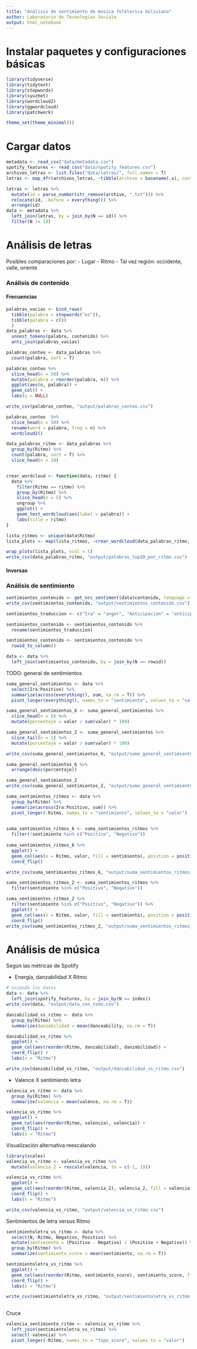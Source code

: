 ```yaml
---
title: "Análisis de sentimiento de música folklorica boliviana"
author: Laboratorio de Tecnologías Sociale
output: html_notebook
---
```


# Instalar paquetes y configuraciones básicas

```r
library(tidyverse)
library(tidytext)
library(stopwords)
library(syuzhet)
library(wordcloud2)
library(ggwordcloud)
library(patchwork)

theme_set(theme_minimal())
```


# Cargar datos

```r
metadata <- read_csv("data/metadata.csv")
spotify_features <- read_csv("data/spotify_features.csv")
archivos_letras <- list.files("data/letras/", full.names = T)
letras <- map_dfr(archivos_letras, ~tibble(archivo = basename(.x), contenido = read_file(.x)))

letras <- letras %>%
  mutate(id = parse_number(str_remove(archivo, ".txt"))) %>%
  relocate(id, .before = everything()) %>%
  arrange(id)
data <- metadata %>%
  left_join(letras, by = join_by(N == id)) %>%
  filter(N != 18)

```


# Análisis de letras

Posibles comparaciones por:
- Lugar
- Ritmo
- Tal vez región: occidente, valle, oriente

### Análisis de contenido

#### Frecuencias
```r
palabras_vacias <- bind_rows(
  tibble(palabra = stopwords("es")),
  tibble(palabra = c())
  )
data_palabras <- data %>%
  unnest_tokens(palabra, contenido) %>%
  anti_join(palabras_vacias)
```
```r
palabras_conteo <- data_palabras %>%
  count(palabra, sort = T)

palabras_conteo %>%
  slice_head(n = 50) %>%
  mutate(palabra = reorder(palabra, n)) %>%
  ggplot(aes(n, palabra)) +
  geom_col() +
  labs(y = NULL)

write_csv(palabras_conteo, "output/palabras_conteo.csv")
```

```r
palabras_conteo  %>%
  slice_head(n = 50) %>%
  rename(word = palabra, freq = n) %>%
  wordcloud2()
```

```r
data_palabras_ritmo <- data_palabras %>%
  group_by(Ritmo) %>%
  count(palabra, sort = T) %>%
  slice_head(n = 10)


crear_wordcloud <- function(data, ritmo) {
  data %>%
    filter(Ritmo == ritmo) %>%
    group_by(Ritmo) %>%
    slice_head(n = 5) %>%
    ungroup %>%
    ggplot() +
    geom_text_wordcloud(aes(label = palabra)) +
    labs(title = ritmo)
}

lista_ritmos <- unique(data$Ritmo)
lista_plots <- map(lista_ritmos, ~crear_wordcloud(data_palabras_ritmo, .x))

wrap_plots(lista_plots, ncol = 5)
write_csv(data_palabras_ritmo, "output/palabras_top10_por_ritmo.csv")

```


#### Inversas

### Análisis de sentimiento

```r
sentimientos_contenido <- get_nrc_sentiment(data$contenido, language = "spanish")
write_csv(sentimientos_contenido, "output/sentimientos_contenido.csv")

sentimientos_traduccion <- c("Ira" = "anger", "Anticipacion" = "anticipation", "Asco" = "disgust", "Miedo" = "fear", "Alegria" = "joy", "Tristeza" = "sadness", "Sorpresa" = "surprise", "Confianza" = "trust", "Negativo" = "negative", "Positivo" = "positive")

sentimientos_contenido <- sentimientos_contenido %>%
  rename(sentimientos_traduccion)

sentimientos_contenido <- sentimientos_contenido %>% 
  rowid_to_column()

data <- data %>%
  left_join(sentimientos_contenido, by = join_by(N == rowid))

```

TODO: general de sentimientos
```r
suma_general_sentimientos <- data %>%
  select(Ira:Positivo) %>%
  summarize(across(everything(), sum, na.rm = T)) %>%
  pivot_longer(everything(), names_to = "sentimiento", values_to = "valor")

suma_general_sentimientos_6 <- suma_general_sentimientos %>%
  slice_head(n = 8) %>%
  mutate(porcentaje = valor / sum(valor) * 100)

suma_general_sentimientos_2 <- suma_general_sentimientos %>%
  slice_tail(n = 2) %>%
  mutate(porcentaje = valor / sum(valor) * 100)

write_csv(suma_general_sentimientos_6, "output/suma_general_sentimientos_6.csv")

```

```r
suma_general_sentimientos_6 %>%
  arrange(desc(porcentaje))
```

```r
suma_general_sentimientos_2
write_csv(suma_general_sentimientos_2, "output/suma_general_sentimientos_2.csv")

```


```r
suma_sentimientos_ritmos <- data %>%
  group_by(Ritmo) %>%
  summarize(across(Ira:Positivo, sum)) %>%
  pivot_longer(-Ritmo, names_to = "sentimiento", values_to = "valor") 
  
```


```r
suma_sentimientos_ritmos_6 <- suma_sentimientos_ritmos %>%
  filter(!sentimiento %in% c("Positivo", "Negativo"))
  
suma_sentimientos_ritmos_6 %>%
  ggplot() +
  geom_col(aes(x = Ritmo, valor, fill = sentimiento), position = position_fill()) +
  coord_flip()

write_csv(suma_sentimientos_ritmos_6, "output/suma_sentimientos_ritmos_6.csv")
```
```r

suma_sentimientos_ritmos_2 <- suma_sentimientos_ritmos %>%
  filter(sentimiento %in% c("Positivo", "Negativo"))

suma_sentimientos_ritmos_2 %>%
  filter(sentimiento %in% c("Positivo", "Negativo")) %>%
  ggplot() +
  geom_col(aes(x = Ritmo, valor, fill = sentimiento), position = position_fill()) +
  coord_flip()
write_csv(suma_sentimientos_ritmos_2, "output/suma_sentimientos_ritmos_2.csv")

```



# Análisis de música

Según las métricas de Spotify

- Energía, danzabilidad X Ritmo

```r
# uniendo los datos
data <- data %>%
  left_join(spotify_features, by = join_by(N == index))
write_csv(data, "output/data_con_todo.csv")
```

```r
danzabilidad_vs_ritmo <- data %>%
  group_by(Ritmo) %>%
  summarize(danzabilidad = mean(danceability, na.rm = T))

danzabilidad_vs_ritmo %>%
  ggplot() +
  geom_col(aes(reorder(Ritmo, danzabilidad), danzabilidad)) +
  coord_flip() +
  labs(x = "Ritmo")

write_csv(danzabilidad_vs_ritmo, "output/danzabilidad_vs_ritmo.csv")

```

- Valence X sentimiento letra

```r
valencia_vs_ritmo <- data %>%
  group_by(Ritmo) %>%
  summarize(valencia = mean(valence, na.rm = T))

valencia_vs_ritmo %>%
  ggplot() +
  geom_col(aes(reorder(Ritmo, valencia), valencia)) +
  coord_flip() +
  labs(x = "Ritmo")


```

Visualización alternativa reescalando

```r
library(scales)
valencia_vs_ritmo <- valencia_vs_ritmo %>%
  mutate(valencia_2 = rescale(valencia, to = c(-1, 1)))

valencia_vs_ritmo %>%
  ggplot() +
  geom_col(aes(reorder(Ritmo, valencia_2), valencia_2, fill = valencia_2 > 0), show.legend = F) +
  coord_flip() +
  labs(x = "Ritmo")

write_csv(valencia_vs_ritmo, "output/valencia_vs_ritmo.csv")

```

Sentimientos de letra versus Ritmo

```r
sentimientoletra_vs_ritmo <- data %>%
  select(N, Ritmo, Negativo, Positivo) %>%
  mutate(sentimiento = (Positivo - Negativo) / (Positivo + Negativo)) %>%
  group_by(Ritmo) %>%
  summarize(sentimiento_score = mean(sentimiento, na.rm = T))

sentimientoletra_vs_ritmo %>%
  ggplot() +
  geom_col(aes(reorder(Ritmo, sentimiento_score), sentimiento_score, fill = sentimiento_score > 0), show.legend = F) +
  coord_flip() +
  labs(x = "Ritmo")

write_csv(sentimientoletra_vs_ritmo, "output/sentimientoletra_vs_ritmo.csv")
  
```
Cruce

```r
valencia_sentimiento_ritmo <- valencia_vs_ritmo %>%
  left_join(sentimientoletra_vs_ritmo) %>%
  select(-valencia) %>%
  pivot_longer(-Ritmo, names_to = "tipo_score", values_to = "valor")

```



